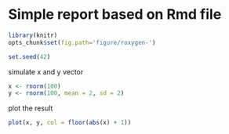 # Simple report based on Rmd file

```r
library(knitr)
opts_chunk$set(fig.path='figure/roxygen-')
```

```r
set.seed(42) 
```

simulate x and y vector 
```r
x <- rnorm(100)
y <- rnorm(100, mean = 2, sd = 2)
```

plot the result
```r
plot(x, y, col = floor(abs(x) + 1))
```

